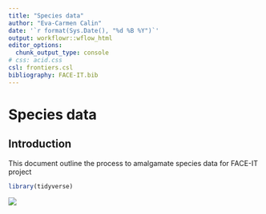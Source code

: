 ```yaml
---
title: "Species data"
author: "Eva-Carmen Calin"
date: '`r format(Sys.Date(), "%d %B %Y")`'
output: workflowr::wflow_html
editor_options:
  chunk_output_type: console
# css: acid.css
csl: frontiers.csl
bibliography: FACE-IT.bib
---
```


# Species data

## Introduction

This document outline the process to amalgamate species data for FACE-IT project

```r

library(tidyverse)


```
![](assets/map_disko_bay.png)


```r

```



